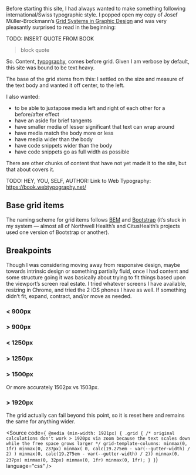 
<Meta title="Design/Grid" />

<Title>Grid</Title>

Before starting this site, I had always wanted to make something following international/Swiss typographic style. I popped open my copy of Josef Müller-Brockmann&rsquo;s <u>Grid Systems in Graphic Design</u> and was very pleasantly surprised to read in the beginning:

TODO: INSERT QUOTE FROM BOOK

> block quote

So. Content, [typography](../?path=/docs/design-typography--docs), comes before grid. Given I am verbose by default, this site was bound to be text heavy.

The base of the grid stems from this: I settled on the size and measure of the text body and wanted it off center, to the left.

I also wanted:
- to be able to juxtapose media left and right of each other for a before/after effect
- have an aside for brief tangents
- have smaller media of lesser significant that text can wrap around
- have media match the body more or less
- have media wider than the body
- have code snippets wider than the body
- have code snippets go as full width as possible

There are other chunks of content that have not yet made it to the site, but that about covers it.

TODO: HEY, YOU, SELF, AUTHOR: Link to Web Typography:
https://book.webtypography.net/

## Base grid items

The naming scheme for grid items follows [BEM]("https://en.bem.info/") and [Bootstrap]("https://getbootstrap.com/") (it&rsquo;s stuck in my system &mdash; almost all of Northwell Health&rsquo;s and CitusHealth&rsquo;s projects used one version of Bootstrap or another).

## Breakpoints

Though I was considering moving away from responsive design, maybe towards intrinsic design or something partially fluid, once I had content and some structure going it was basically about trying to fit things based upon the viewport&rsquo;s screen real estate. I tried whatever screens I have available, resizing in Chrome, and tried the 2 iOS phones I have as well. If something didn&rsquo;t fit, expand, contract, and/or move as needed.


### < 900px

### > 900px

### < 1250px

### > 1250px

### > 1500px

Or more accurately 1502px vs 1503px.

### > 1920px

The grid actually can fail beyond this point, so it is reset here and remains the same for anything wider.

<Source code={`
@media (min-width: 1921px) {
  .grid {
    /* original calculations don't work > 1920px via zoom because the text scales down while the free space grows larger */
    grid-template-columns:
      minmax(0, 1fr) minmax(0, 237px) minmax(
        0,
        calc(19.275em - var(--gutter-width) / 2)
      )
      minmax(0, calc(19.275em - var(--gutter-width) / 2))
      minmax(0, 237px)
      minmax(0, 32px)
      minmax(0, 1fr) minmax(0, 1fr);
  }
}`} language="css" />
